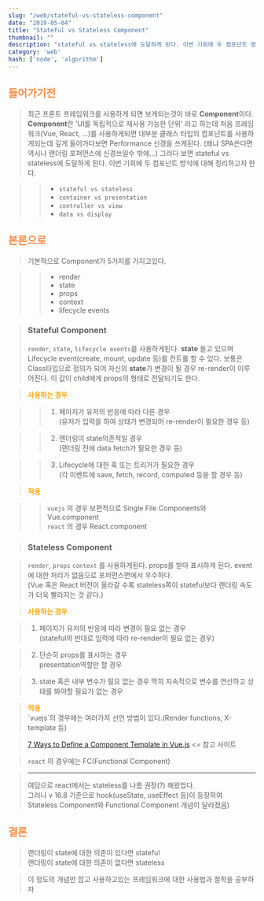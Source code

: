 ```yaml
---
slug: "/web/stateful-vs-stateless-component"
date: "2019-05-04"
title: "Stateful vs Stateless Component"
thumbnail: ""
description: "stateful vs stateless에 도달하게 된다. 이번 기회에 두 컴포넌트 방식에 대해 정리하고자 한다. "
category: 'web'
hash: ['node', 'algorithm']
---
```


## <div style="color: #FE8B44">들어가기전</div>

> 최근 프론트 프레임워크를 사용하게 되면 보게되는것이 바로 **Component**이다. **Component**란 'UI를 독립적으로 재사용 가능한 단위' 라고 하는데
처음 프레임워크(Vue, React, ...)를 사용하게되면 대부분 클래스 타입의 컴포넌트를 사용하게되는데 깊게 들어가다보면 Performance 신경을 쓰게된다.
(왜냐 SPA쓴다면 역시나 랜더링 포퍼먼스에 신경쓰일수 밖에...) 그러다 보면 stateful vs stateless에 도달하게 된다. 이번 기회에 두 컴포넌트 방식에 대해 정리하고자 한다. <br/>

>> - `stateful vs stateless`
>> - `container vs presentation`
>> - `controller vs view`
>> - `data vs display`

## <div style="color: #FE8B44"> 본론으로 </div>

> 기본적으로 Component가 5가지를 가지고있다.

>> - render
>> - state
>> - props
>> - context
>> - lifecycle events

> ### **Stateful Component**
> `render`,  `state`**,**  `lifecycle events`를 사용하게된다.
> **state** 들고 있으며 Lifecycle event(create, mount, update 등)를 컨트롤 할 수 있다.
> 보통은 Class타입으로 정의가 되어 자신의  **state**가 변경이 될 경우 re-render이 이루어진다.
> 이 값이 child에게 props의 형태로 전달되기도 한다. <br/>

> <div style="color: orange; font-weight: bold;"> 사용하는 경우 </div>

>> 1. 페이지가 유저의 반응에 따라 다른 경우 <br/>(유저가 입력을 하여 상태가 변경되어 re-render이 필요한 경우 등)<br/>

>> 2. 랜더링이 state의존적일 경우 <br/> (랜더링 전에 data fetch가 필요한 경우 등)<br/>

>> 3. Lifecycle에 대한 훅 또는 트리거가 필요한 경우 <br/> (각 이벤트에 save, fetch, record, computed 등을 할 경우 등)<br/>

> <div style="color: orange; font-weight: bold;">적용</div>

>> `vuejs` 의 경우 보편적으로 Single File Components와 Vue.component <br/>
>> `react` 의 경우 React.component

> ### **Stateless Component**

> `render`,  `props` `context` 를 사용하게된다.
> props를 받아 표시하게 된다. event에 대한 처리가 없음으로 포퍼먼스면에서 우수하다.<br/>
> (Vue 혹은 React 버전이 올라갈 수록 stateless쪽이 stateful보다 랜더링 속도가 더욱 빨라지는 것 같다.) <br/>

> <div style="color: orange; font-weight: bold;"> 사용하는 경우 </div>

> 1. 페이지가 유저의 반응에 따라 변경이 필요 없는 경우 <br/>
(stateful의 반대로 입력에 따라 re-render이 필요 없는 경우)<br/>

> 2.  단순히 props를 표시하는 경우 <br/>
presentation역할만 할 경우<br/>

> 3. state 혹은 내부 변수가 필요 없는 경우
딱히 지속적으로 변수를 연산하고 상태를 봐야할 필요가 없는 경우 <br/>

> <div style="color: orange; font-weight: bold;"> 적용 </div>
> `vuejs`의 경우에는 여러가지 선언 방법이 있다.(Render functions, X-template 등)

> [7 Ways to Define a Component Template in Vue.js](https://vuejsdevelopers.com/2017/03/24/vue-js-component-templates) <= 참고 사이트

> `react` 의 경우에는 FC(Functional Component)

> ---
> 여담으로 react에서는 stateless를 나름 권장(?) 해왔었다. <br/>
> 그러나 v 16.8 기준으로 hook(useState, useEffect 등)이 등장하여 <br/>
> Stateless Component와 Functional Component 개념이 달라졌음) <br/>

## <div style="color: #FE8B44">결론</div>

> 랜더링이 state에 대한 의존이 있다면 stateful <br/>
> 랜더링이 state에 대한 의존이 없다면 stateless

> 이 정도의 개념만 잡고 사용하고있는 프레임워크에 대한 사용법과 철학을 공부하자
